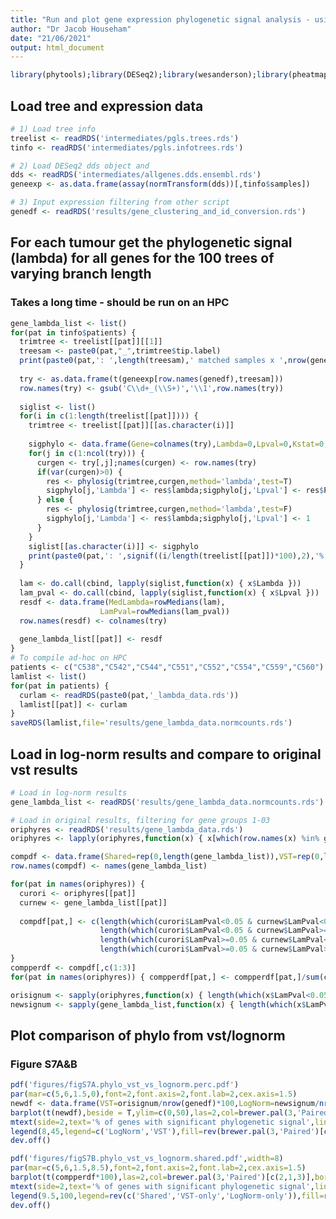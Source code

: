 ```yaml
---
title: "Run and plot gene expression phylogenetic signal analysis - using log-normalisation (as opposed to vst)"
author: "Dr Jacob Househam"
date: "21/06/2021"
output: html_document
---
```


```r
library(phytools);library(DESeq2);library(wesanderson);library(pheatmap);library(RColorBrewer)
```

## Load tree and expression data
```r
# 1) Load tree info
treelist <- readRDS('intermediates/pgls.trees.rds')
tinfo <- readRDS('intermediates/pgls.infotrees.rds')

# 2) Load DESeq2 dds object and
dds <- readRDS('intermediates/allgenes.dds.ensembl.rds')
geneexp <- as.data.frame(assay(normTransform(dds))[,tinfo$samples])

# 3) Input expression filtering from other script
genedf <- readRDS('results/gene_clustering_and_id_conversion.rds')
```

## For each tumour get the phylogenetic signal (lambda) for all genes for the 100 trees of varying branch length
### Takes a long time - should be run on an HPC
```r
gene_lambda_list <- list()
for(pat in tinfo$patients) {
  trimtree <- treelist[[pat]][[1]]
  treesam <- paste0(pat,"_",trimtree$tip.label)
  print(paste0(pat,': ',length(treesam),' matched samples x ',nrow(genedf),' genes'))
  
  try <- as.data.frame(t(geneexp[row.names(genedf),treesam]))
  row.names(try) <- gsub('C\\d+_(\\S+)','\\1',row.names(try))
  
  siglist <- list()
  for(i in c(1:length(treelist[[pat]]))) {
    trimtree <- treelist[[pat]][[as.character(i)]]
    
    sigphylo <- data.frame(Gene=colnames(try),Lambda=0,Lpval=0,Kstat=0,Kpval=0)
    for(j in c(1:ncol(try))) {
      curgen <- try[,j];names(curgen) <- row.names(try)
      if(var(curgen)>0) {
        res <- phylosig(trimtree,curgen,method='lambda',test=T)
        sigphylo[j,'Lambda'] <- res$lambda;sigphylo[j,'Lpval'] <- res$P
      } else {
        res <- phylosig(trimtree,curgen,method='lambda',test=F)
        sigphylo[j,'Lambda'] <- res$lambda;sigphylo[j,'Lpval'] <- 1
      }
    }
    siglist[[as.character(i)]] <- sigphylo
    print(paste0(pat,': ',signif((i/length(treelist[[pat]])*100),2),'%'))
  }
  
  lam <- do.call(cbind, lapply(siglist,function(x) { x$Lambda }))
  lam_pval <- do.call(cbind, lapply(siglist,function(x) { x$Lpval }))
  resdf <- data.frame(MedLambda=rowMedians(lam),
                    LamPval=rowMedians(lam_pval))
  row.names(resdf) <- colnames(try)
  
  gene_lambda_list[[pat]] <- resdf
}
# To compile ad-hoc on HPC
patients <- c("C538","C542","C544","C551","C552","C554","C559","C560")
lamlist <- list()
for(pat in patients) {
  curlam <- readRDS(paste0(pat,'_lambda_data.rds'))
  lamlist[[pat]] <- curlam
}
saveRDS(lamlist,file='results/gene_lambda_data.normcounts.rds')
```

## Load in log-norm results and compare to original vst results
```r
# Load in log-norm results
gene_lambda_list <- readRDS('results/gene_lambda_data.normcounts.rds')

# Load in original results, filtering for gene groups 1-03
oriphyres <- readRDS('results/gene_lambda_data.rds')
oriphyres <- lapply(oriphyres,function(x) { x[which(row.names(x) %in% genedf[which(genedf$Group!='4'),'ensembl_gene_id']),] })

compdf <- data.frame(Shared=rep(0,length(gene_lambda_list)),VST=rep(0,length(gene_lambda_list)),LogNormal=rep(0,length(gene_lambda_list)),None=rep(0,length(gene_lambda_list)))
row.names(compdf) <- names(gene_lambda_list)

for(pat in names(oriphyres)) {
  curori <- oriphyres[[pat]]
  curnew <- gene_lambda_list[[pat]]
  
  compdf[pat,] <- c(length(which(curori$LamPval<0.05 & curnew$LamPval<0.05)),
                    length(which(curori$LamPval<0.05 & curnew$LamPval>=0.05)),
                    length(which(curori$LamPval>=0.05 & curnew$LamPval<0.05)),
                    length(which(curori$LamPval>=0.05 & curnew$LamPval>=0.05)))
}
compperdf <- compdf[,c(1:3)]
for(pat in names(oriphyres)) { compperdf[pat,] <- compperdf[pat,]/sum(compdf[pat,c(1:3)])}

orisignum <- sapply(oriphyres,function(x) { length(which(x$LamPval<0.05)) })
newsignum <- sapply(gene_lambda_list,function(x) { length(which(x$LamPval<0.05)) })
```

## Plot comparison of phylo from vst/lognorm
### Figure S7A&B
```r
pdf('figures/figS7A.phylo_vst_vs_lognorm.perc.pdf')
par(mar=c(5,6,1.5,0),font=2,font.axis=2,font.lab=2,cex.axis=1.5)
newdf <- data.frame(VST=orisignum/nrow(genedf)*100,LogNorm=newsignum/nrow(genedf)*100)
barplot(t(newdf),beside = T,ylim=c(0,50),las=2,col=brewer.pal(3,'Paired')[c(1,3)],border=NA)
mtext(side=2,text='% of genes with significant phylogenetic signal',line=3.5,cex=1.5)
legend(8,45,legend=c('LogNorm','VST'),fill=rev(brewer.pal(3,'Paired')[c(1,3)]),xpd=T,cex=1.5,bty='n',border=NA)
dev.off()

pdf('figures/figS7B.phylo_vst_vs_lognorm.shared.pdf',width=8)
par(mar=c(5,6,1.5,8.5),font=2,font.axis=2,font.lab=2,cex.axis=1.5)
barplot(t(compperdf*100),las=2,col=brewer.pal(3,'Paired')[c(2,1,3)],border=NA)
mtext(side=2,text='% of genes with significant phylogenetic signal',line=3.5,cex=1.5)
legend(9.5,100,legend=rev(c('Shared','VST-only','LogNorm-only')),fill=rev(brewer.pal(3,'Paired')[c(2,1,3)]),xpd=T,cex=1.2,bty='n',border=NA)
dev.off()
```
